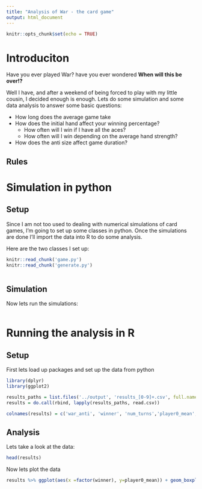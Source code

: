 ```yaml
---
title: "Analysis of War - the card game"
output: html_document
---
```


```r
knitr::opts_chunk$set(echo = TRUE)
```

# Introduciton

Have you ever played War? have you ever wondered __When will this be over!?__

Well I have, and after a weekend of being forced to play with my little cousin, I decided enough is enough. Lets do some simulation and some data analysis to answer some basic questions:

* How long does the average game take
* How does the initial hand affect your winning percentage?
    * How often will I win if I have all the aces?
    * How often will I win depending on the average hand strength?
* How does the anti size affect game duration?

## Rules

# Simulation in python
## Setup

Since I am not too used to dealing with numerical simulations of card games, I'm going to set up some classes in python. Once the simulations are done I'll import the data into R to do some analysis. 

Here are the two classes I set up:
```r
knitr::read_chunk('game.py')
knitr::read_chunk('generate.py')
```


```python
```
## Simulation

Now lets run the simulations:

```python
```
# Running the analysis in R
## Setup

First lets load up packages and set up the data from python

```r
library(dplyr)
library(ggplot2)
```

```r
results_paths = list.files('../output', 'results_[0-9]+.csv', full.names = T)
results = do.call(rbind, lapply(results_paths, read.csv))

colnames(results) = c('war_anti', 'winner', 'num_turns','player0_mean', paste0("player0_", c(as.character(2:10), 'J', 'Q', 'K', 'A'),'s'))
```
## Analysis

Lets take a look at the data:

```r
head(results)
```
Now lets plot the data

```r
results %>% ggplot(aes(x =factor(winner), y=player0_mean)) + geom_boxplot() + facet_wrap(~war_anti)
```

